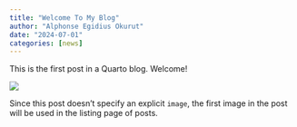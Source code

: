 ```yaml
---
title: "Welcome To My Blog"
author: "Alphonse Egidius Okurut"
date: "2024-07-01"
categories: [news]
---
```


This is the first post in a Quarto blog. Welcome!

![](thumbnail.jpg)

Since this post doesn't specify an explicit `image`, the first image in the post will be used in the listing page of posts.
